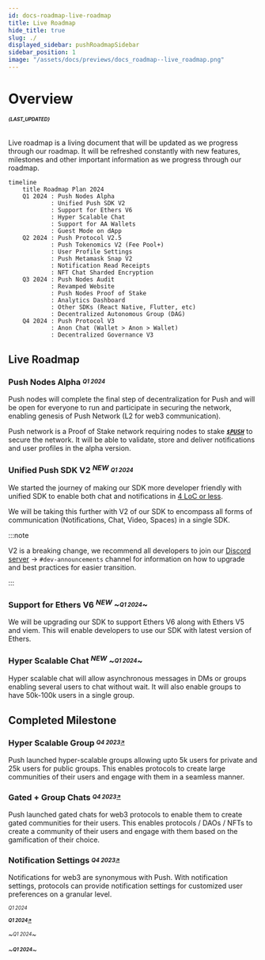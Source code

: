 ```yaml
---
id: docs-roadmap-live-roadmap
title: Live Roadmap
hide_title: true
slug: ./
displayed_sidebar: pushRoadmapSidebar
sidebar_position: 1
image: "/assets/docs/previews/docs_roadmap--live_roadmap.png"
---
```



# Overview
###### _**<sup><sub>{LAST_UPDATED}</sub></sup>**_

Live roadmap is a living document that will be updated as we progress through our roadmap. It will be refreshed constantly with new features, milestones and other important information as we progress through our roadmap.

```mermaid
timeline
    title Roadmap Plan 2024
    Q1 2024 : Push Nodes Alpha
            : Unified Push SDK V2
            : Support for Ethers V6
            : Hyper Scalable Chat
            : Support for AA Wallets
            : Guest Mode on dApp
    Q2 2024 : Push Protocol V2.5
            : Push Tokenomics V2 (Fee Pool+)
            : User Profile Settings
            : Push Metamask Snap V2
            : Notification Read Receipts
            : NFT Chat Sharded Encryption
    Q3 2024 : Push Nodes Audit
            : Revamped Website
            : Push Nodes Proof of Stake
            : Analytics Dashboard
            : Other SDKs (React Native, Flutter, etc)
            : Decentralized Autonomous Group (DAG)
    Q4 2024 : Push Protocol V3
            : Anon Chat (Wallet > Anon > Wallet)
            : Decentralized Governance V3
```

<head>
  <title>Push Live Roadmap | Push Roadmap | Push Documentation</title>
</head>

## Live Roadmap

### Push Nodes Alpha _<sup><sub>Q1 2024</sub></sup>_
Push nodes will complete the final step of decentralization for Push and will be open for everyone to run and participate in securing the network, enabling genesis of Push Network (L2 for web3 communication).

Push network is a Proof of Stake network requiring nodes to stake [___`$PUSH`___](https://coinmarketcap.com/currencies/epns/ "$PUSH at Coinmarketcap.com") to secure the network. It will be able to validate, store and deliver notifications and user profiles in the alpha version.


### Unified Push SDK V2 <sup>_NEW_</sup> _<sup><sub>Q1 2024</sub></sup>_
We started the journey of making our SDK more developer friendly with unified SDK to enable both chat and notifications in [4 LoC or less](/docs/ "Push SDK Documentation"). 

We will be taking this further with V2 of our SDK to encompass all forms of communication (Notifications, Chat, Video, Spaces) in a single SDK. 

:::note

V2 is a breaking change, we recommend all developers to join our [Discord server](https://discord.gg/pushprotocol) -> `#dev-announcements` channel for information on how to upgrade and best practices for easier transition.

:::

### Support for Ethers V6 <sup>_NEW_</sup> _~<sup><sub>Q1 2024</sub></sup>~_
We will be upgrading our SDK to support Ethers V6 along with Ethers V5 and viem. This will enable developers to use our SDK with latest version of Ethers.

### Hyper Scalable Chat <sup>_NEW_</sup> _~<sup><sub>Q1 2024</sub></sup>~_
Hyper scalable chat will allow asynchronous messages in DMs or groups enabling several users to chat without wait. It will also enable groups to have 50k-100k users in a single group.


## Completed Milestone

### Hyper Scalable Group _**<sup><sub>Q4 2023[↗](/blog/hyper-scalable-group-chats/ "Benchmark article for hyper scalable group chats")</sub></sup>**_
Push launched hyper-scalable groups allowing upto 5k users for private and 25k users for public groups. This enables protocols to create large communities of their users and engage with them in a seamless manner.

### Gated + Group Chats _**<sup><sub>Q4 2023[↗](/docs/chat/build/conditional-rules-for-group/ "Developer docs on conditional gating of groups")</sub></sup>**_
Push launched gated chats for web3 protocols to enable them to create gated communities for their users. This enables protocols / DAOs / NFTs to create a community of their users and engage with them based on the gamification of their choice.

### Notification Settings _**<sup><sub>Q4 2023[↗](/blog/introducing-notification-settings/ "Article explaining notification settings for Push and how to use it")</sub></sup>**_
Notifications for web3 are synonymous with Push. With notification settings, protocols can provide notification settings for customized user preferences on a granular level.

_<sup><sub>Q1 2024</sub></sup>_

_**<sup><sub>Q1 2024[↗](https://google.com)</sub></sup>**_

_~<sup><sub>Q1 2024</sub></sup>~_

_~**<sup><sub>Q1 2024</sub></sup>**~_
